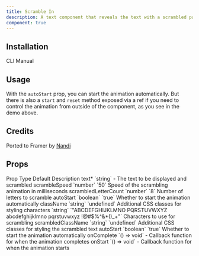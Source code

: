 ```yaml
---
title: Scramble In
description: A text component that reveals the text with a scrambled part in front.
component: true
---
```


<ComponentPreview
  name="scramble-in-demo"
  framerLink="https://framer.university/resources/text-scramble-appear-effect-in-framer"
/>

## Installation

<Tabs defaultValue="cli">

<TabsList>
  <TabsTrigger value="cli">CLI</TabsTrigger>
  <TabsTrigger value="manual">Manual</TabsTrigger>
</TabsList>
<TabsContent value="cli">

<InstallTabs command="shadcn@latest add &quot;https://fancycomponents.dev/r/scramble-in.json&quot;" npx />

</TabsContent>
<TabsContent value="manual">

<Steps>

<ComponentSource name="scramble-in" />

</Steps>

</TabsContent>
</Tabs>

## Usage

With the `autoStart` prop, you can start the animation automatically.
But there is also a `start` and `reset` method exposed via a ref if you need to control the animation from outside of the component, as you see in the demo above.

## Credits

Ported to Framer by [Nandi](https://framer.university/)

## Props

<Table>
  <TableHeader>
    <TableRow>
      <TableHead>Prop</TableHead>
      <TableHead>Type</TableHead>
      <TableHead>Default</TableHead>
      <TableHead>Description</TableHead>
    </TableRow>
  </TableHeader>
  <TableBody>
    <TableRow>
      <TableCell>
        text<span className="text-red-500">*</span>
      </TableCell>
      <TableCell>`string`</TableCell>
      <TableCell>-</TableCell>
      <TableCell>The text to be displayed and scrambled</TableCell>
    </TableRow>
    <TableRow>
      <TableCell>scrambleSpeed</TableCell>
      <TableCell>`number`</TableCell>
      <TableCell>`50`</TableCell>
      <TableCell>Speed of the scrambling animation in milliseconds</TableCell>
    </TableRow>
    <TableRow>
      <TableCell>scrambledLetterCount</TableCell>
      <TableCell>`number`</TableCell>
      <TableCell>`8`</TableCell>
      <TableCell>Number of letters to scramble</TableCell>
    </TableRow>
    <TableRow>
      <TableCell>autoStart</TableCell>
      <TableCell>`boolean`</TableCell>
      <TableCell>`true`</TableCell>
      <TableCell>Whether to start the animation automatically</TableCell>
    </TableRow>
    <TableRow>
      <TableCell>className</TableCell>
      <TableCell>`string`</TableCell>
      <TableCell>`undefined`</TableCell>
      <TableCell>Additional CSS classes for styling</TableCell>
    </TableRow>
    <TableRow>
      <TableCell>characters</TableCell>
      <TableCell>`string`</TableCell>
      <TableCell>
        `"ABCDEFGHIJKLMNO PQRSTUVWXYZ abcdefghijklmno pqrstuvwxyz !@#$%^&*()_+"`
      </TableCell>
      <TableCell>Characters to use for scrambling</TableCell>
    </TableRow>
    <TableRow>
      <TableCell>scrambledClassName</TableCell>
      <TableCell>`string`</TableCell>
      <TableCell>`undefined`</TableCell>
      <TableCell>
        Additional CSS classes for styling the scrambled text
      </TableCell>
    </TableRow>
    <TableRow>
      <TableCell>autoStart</TableCell>
      <TableCell>`boolean`</TableCell>
      <TableCell>`true`</TableCell>
      <TableCell>Whether to start the animation automatically</TableCell>
    </TableRow>
    <TableRow>
      <TableCell>onComplete</TableCell>
      <TableCell>`() => void`</TableCell>
      <TableCell>-</TableCell>
      <TableCell>Callback function for when the animation completes</TableCell>
    </TableRow>
    <TableRow>
      <TableCell>onStart</TableCell>
      <TableCell>`() => void`</TableCell>
      <TableCell>-</TableCell>
      <TableCell>Callback function for when the animation starts</TableCell>
    </TableRow>
  </TableBody>
</Table>
